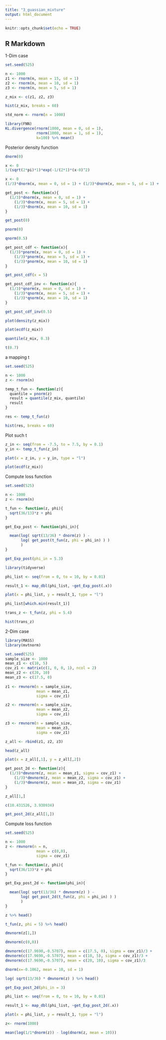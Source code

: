 ```yaml
---
title: "3_guassian_mixture"
output: html_document
---
```


```r
knitr::opts_chunk$set(echo = TRUE)
```

## R Markdown

1-Dim case
```r
set.seed(525)

n <- 1000
z1 <- rnorm(n, mean = 15, sd = 1)
z2 <- rnorm(n, mean = 10, sd = 1)
z3 <- rnorm(n, mean = 5, sd = 1)

z_mix <- c(z1, z2, z3)
```


```r
hist(z_mix, breaks = 60)
```

```r
std_norm <- rnorm(n = 1000)
```


```r
library(FNN)
KL.divergence(rnorm(1000, mean = 0, sd = 1),
              rnorm(1000, mean = 1, sd = 1),
              k=100) %>% mean()
```


Posterior density function
```r
dnorm(0)

```

```r
x <- 0
1/(sqrt(2*pi)*1)*exp(-1/(2*1)*(x-0)^2)
```

```r
x <- 0
(1/3)*dnorm(x, mean = 0, sd = 1) + (1/3)*dnorm(x, mean = 5, sd = 1) + (1/3)*dnorm(x, mean = 10, sd = 1)
```

```r
get_post <- function(x){
  (1/3)*dnorm(x, mean = 0, sd = 1) +
    (1/3)*dnorm(x, mean = 5, sd = 1) + 
    (1/3)*dnorm(x, mean = 10, sd = 1)
}
```

```r
get_post(0)
```
```r
pnorm(0)
```
```r
qnorm(0.5)
```
```r
get_post_cdf <- function(x){
  (1/3)*pnorm(x, mean = 0, sd = 1) +
    (1/3)*pnorm(x, mean = 5, sd = 1) + 
    (1/3)*pnorm(x, mean = 10, sd = 1)
}
```

```r
get_post_cdf(x = 5)
```
```r
get_post_cdf_inv <- function(x){
  (1/3)*qnorm(x, mean = 0, sd = 1) +
    (1/3)*qnorm(x, mean = 5, sd = 1) + 
    (1/3)*qnorm(x, mean = 10, sd = 1)
}
```

```r
get_post_cdf_inv(0.5)
```
```r
plot(density(z_mix))
```
```r
plot(ecdf(z_mix))
```
```r
quantile(z_mix, 0.3)
```

```r
t(0.7)
```

a mapping t
```r
set.seed(525)

n <- 1000
z <- rnorm(n)
```

```r
temp_t_fun <- function(z){
  quantile = pnorm(z)
  result = quantile(z_mix, quantile)
  result
}
```

```r
res <- temp_t_fun(z)
```

```r
hist(res, breaks = 60)
```
Plot such t
```r
z_in <- seq(from = -7.5, to = 7.5, by = 0.1)
y_in <- temp_t_fun(z_in)

plot(x = z_in, y = y_in, type = "l")
```
```r
plot(ecdf(z_mix))
```

Compute loss function
```r
set.seed(525)

n <- 1000
z <- rnorm(n)

t_fun <- function(z, phi){
  sqrt(36/13)*z + phi
}

get_Exp_post <- function(phi_in){

  mean(log( sqrt(13/36) * dnorm(z) ) -
       log( get_post(t_fun(z, phi = phi_in) ) )
       )
}

```

```r
get_Exp_post(phi_in = 5.3)
```

```r
library(tidyverse)
```

```r
phi_list <- seq(from = 0, to = 10, by = 0.01)

result_1 <- map_dbl(phi_list, ~get_Exp_post(.x))

plot(x = phi_list, y = result_1, type = "l")
```

```r
phi_list[which.min(result_1)]
```

```r
trans_z <- t_fun(z, phi = 5.4)
```

```r
hist(trans_z)
```

2-Dim case
```r
library(MASS)
library(mvtnorm)
```

```r
set.seed(525)
sample_size <- 1000                                       
mean_z1 <- c(10, 5)                                   
cov_z1 <- matrix(c(1, 0, 0, 1), ncol = 2)
mean_z2 <- c(20, 10)
mean_z3 <- c(17.5, 0)
  
z1 <- rmvnorm(n = sample_size,
              mean = mean_z1,
              sigma = cov_z1)

z2 <- rmvnorm(n = sample_size,
              mean = mean_z2,
              sigma = cov_z1)

z3 <- rmvnorm(n = sample_size,
              mean = mean_z3,
              sigma = cov_z1)

z_all <- rbind(z1, z2, z3)

head(z_all)
```



```r
plot(x = z_all[,1], y = z_all[,2])
```


```r

get_post_2d <- function(z){
  (1/3)*dmvnorm(z, mean = mean_z1, sigma = cov_z1) +
    (1/3)*dmvnorm(z, mean = mean_z2, sigma = cov_z1) + 
    (1/3)*dmvnorm(z, mean = mean_z3, sigma = cov_z1)
}

```

```r
z_all[1,]
```
```r
c(10.431526, 3.930934)
```


```r
get_post_2d(z_all[1,])
```



Compute loss function
```r
set.seed(525)

n <- 1000
z <- rmvnorm(n = n,
              mean = c(0,0),
              sigma = cov_z1)

t_fun <- function(z, phi){
  sqrt(36/13)*z + phi
}

get_Exp_post_2d <- function(phi_in){

  mean(log( sqrt(13/36) * dmvnorm(z) ) -
       log( get_post_2d(t_fun(z, phi = phi_in) ) )
       )
}

```

```r
z %>% head()
```

```r
t_fun(z, phi = 5) %>% head()
```

```r
dmvnorm(z[1,])
```

```r
dmvnorm(c(0,0))
```
```r
dmvnorm(c(17.9690,-0.5707), mean = c(17.5, 0), sigma = cov_z1)/3 +
dmvnorm(c(17.9690,-0.5707), mean = c(10, 5), sigma = cov_z1)/3 +
dmvnorm(c(17.9690,-0.5707), mean = c(20, 10), sigma = cov_z1)/3
```
```r
dnorm(x=-0.1062, mean = 10, sd = 1)
```

```r
log( sqrt(13/36) * dmvnorm(z) ) %>% head()
```

```r
get_Exp_post_2d(phi_in = 3)
```

```r
phi_list <- seq(from = 0, to = 10, by = 0.01)

result_1 <- map_dbl(phi_list, ~get_Exp_post_2d(.x))

plot(x = phi_list, y = result_1, type = "l")
```


```r
z<- rnorm(1000)

mean(log(1/1*dnorm(z)) - log(dnorm(z, mean = 10)))
```










